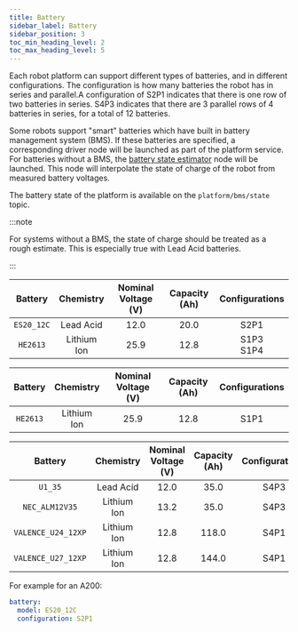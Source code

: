 ```yaml
---
title: Battery
sidebar_label: Battery
sidebar_position: 3
toc_min_heading_level: 2
toc_max_heading_level: 5
---
```



Each robot platform can support different types of batteries, and in different configurations. The configuration is how
many batteries the robot has in series and parallel.A configuration of S2P1 indicates that there is one row of two batteries in series. S4P3
indicates that there are 3 parallel rows of 4 batteries in series, for a total of 12 batteries.

Some robots support "smart" batteries which have built in battery management system (BMS). If these batteries are specified, a corresponding driver node will
be launched as part of the platform service. For batteries without a BMS, the [battery state estimator](https://github.com/clearpathrobotics/clearpath_robot/blob/main/clearpath_diagnostics/clearpath_diagnostics/battery_state/battery_state_estimator)
node will be launched. This node will interpolate the state of charge of the robot from measured battery voltages.

The battery state of the platform is available on the `platform/bms/state` topic.

:::note

For systems without a BMS, the state of charge should be treated as a rough estimate. This is especially true with Lead Acid batteries.

:::

<Tabs groupId="platform">
  <TabItem value="A200" label="A200" default>

|  Battery   |  Chemistry  | Nominal Voltage (V) | Capacity (Ah) | Configurations |
| :--------: | :---------: | :-----------------: | :-----------: | :------------: |
| `ES20_12C` |  Lead Acid  |        12.0         |     20.0      |      S2P1      |
|  `HE2613`  | Lithium Ion |        25.9         |     12.8      | S1P3<br/>S1P4  |

  </TabItem>
  <TabItem value="J100" label="J100">

| Battery  |  Chemistry  | Nominal Voltage (V) | Capacity (Ah) | Configurations |
| :------: | :---------: | :-----------------: | :-----------: | :------------: |
| `HE2613` | Lithium Ion |        25.9         |     12.8      |      S1P1      |

  </TabItem>
  <TabItem value="W200" label="W200">

|      Battery       |  Chemistry  | Nominal Voltage (V) | Capacity (Ah) | Configurations |
| :----------------: | :---------: | :-----------------: | :-----------: | :------------: |
|      `U1_35`       |  Lead Acid  |        12.0         |     35.0      |      S4P3      |
|   `NEC_ALM12V35`   | Lithium Ion |        13.2         |     35.0      |      S4P3      |
| `VALENCE_U24_12XP` | Lithium Ion |        12.8         |     118.0     |      S4P1      |
| `VALENCE_U27_12XP` | Lithium Ion |        12.8         |     144.0     |      S4P1      |

  </TabItem>

<!-- TODO: Uncomment these platforms when they are supported -->

<!--
  <TabItem value="DD100" label="DD100">

| Battery | Chemistry | Nominal Voltage (V) | Capacity (Ah) | Configurations |
|:-:|:-:|:-:|:-:|:-:|
| `TLV1222` | Lead Acid | 12.0 | 22.0 | S1P1 |
| `PH3054` | Lithium Ion | 14.4 | 33.6 | S1P1 |

  </TabItem>
  <TabItem value="DO100" label="DO100">

| Battery | Chemistry | Nominal Voltage (V) | Capacity (Ah) | Configurations |
|:-:|:-:|:-:|:-:|:-:|
| `TLV1222` | Lead Acid | 12.0 | 22.0 | S1P1<br/>S1P2<br/>S1P3 |
| `PH3054` | Lithium Ion | 14.4 | 33.6 | S1P1<br/>S1P2<br/>S1P3 |

  </TabItem>
  <TabItem value="DD150" label="DD150">

| Battery | Chemistry | Nominal Voltage (V) | Capacity (Ah) | Configurations |
|:-:|:-:|:-:|:-:|:-:|
| `TLV1222` | Lead Acid | 12.0 | 22.0 | S1P1 |
| `RB20` | Lithium Ion | 12.8 | 20.0 | S1P1 |

  </TabItem>
  <TabItem value="DO150" label="DO150">

| Battery | Chemistry | Nominal Voltage (V) | Capacity (Ah) | Configurations |
|:-:|:-:|:-:|:-:|:-:|
| `TLV1222` | Lead Acid | 12.0 | 22.0 | S1P1<br/>S1P2<br/>S1P3 |
| `RB20` | Lithium Ion | 12.8 | 20.0 | S1P1<br/>S1P2<br/>S1P3 |

  </TabItem>
  <TabItem value="R100" label="R100">

| Battery | Chemistry | Nominal Voltage (V) | Capacity (Ah) | Configurations |
|:-:|:-:|:-:|:-:|:-:|
| `8A31DTM` | Lead Acid | 12.0 | 105.0 | S2P1 |

  </TabItem>
-->

</Tabs>

For example for an A200:

```yaml
battery:
  model: ES20_12C
  configuration: S2P1
```
